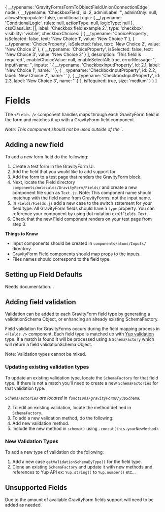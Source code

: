 
  {
    __typename: 'GravityFormsFormToObjectFieldUnionConnectionEdge',
    node: {
      __typename: 'CheckboxField',
      id: 2,
      adminLabel: '',
      adminOnly: null,
      allowsPrepopulate: false,
      conditionalLogic: {
        __typename: 'ConditionalLogic',
        rules: null,
        actionType: null,
        logicType: null
      },
      cssClassList: [],
      label: 'Checkbox field example 2.',
      type: 'checkbox',
      visibility: 'visible',
      checkboxChoices: [
        {
          __typename: 'ChoiceProperty',
          isSelected: false,
          text: 'New Choice 1',
          value: 'New Choice 1'
        },
        {
          __typename: 'ChoiceProperty',
          isSelected: false,
          text: 'New Choice 2',
          value: 'New Choice 2'
        },
        {
          __typename: 'ChoiceProperty',
          isSelected: false,
          text: 'New Choice 3',
          value: 'New Choice 3'
        }
      ],
      description: 'This field is required.',
      enableChoiceValue: null,
      enableSelectAll: true,
      errorMessage: '',
      inputName: '',
      inputs: [
        {
          __typename: 'CheckboxInputProperty',
          id: 2.1,
          label: 'New Choice 1',
          name: ''
        },
        {
          __typename: 'CheckboxInputProperty',
          id: 2.2,
          label: 'New Choice 2',
          name: ''
        },
        {
          __typename: 'CheckboxInputProperty',
          id: 2.3,
          label: 'New Choice 3',
          name: ''
        }
      ],
      isRequired: true,
      size: 'medium'
    }
  }
]

<Meta title="Design System/Molecules/GravityForm/Fields" component={Fields} />

# Fields

The `<Fields />` component handles maps through each GravityForm field in the form and matches it up with a GravityForm field component.

_Note: This component should not be used outside of the `<GravityForm />._

## Adding a new field

To add a new form field do the following:

1. Create a test form in the GravityForm UI.
2. Add the field that you would like to add support for.
3. Add the form to a test page that renders the GravityForm block.
4. Next, locate the Field directory `components/molecules/GravityForm/Fields/` and create a new component file such as `Text.js`. Note: This component name should matchup with the field name from GravityForms, not the input name.
5. In `Fields/Fields.js` add a new case to the switch statement for your field type. All GravityForm fields should have a `type` property. You can reference your component by using dot notation ex:`GfFields.Text`.
6. Check that the new Field component renders on your test page from step 3.

**Things to Know**

- Input components should be created in `components/atoms/Inputs/` directory.
- GravityForm Field components should map props to the inputs.
- Files names should correspond to the field type.

## Setting up Field Defaults

Needs documentation...

## Adding field validation

Validation can be added to each GravityForm field type by generating a validationSchema Object, or enhancing an already existing SchemaFactory.

Field validation for GravityForms occurs during the field mapping process in `<Fields />` component. Each field type is matched up with [Yup validation](https://github.com/jquense/yup#api) type. If a match is found it will be processed using a `SchemaFactory` which will return a field validationSchema Object.

Note: Validation types cannot be mixed.

### Updating existing validation types

To update an existing validation type, locate the `SchemaFactory` for that field type. If there is not a match you'll need to create a new `SchemaFactories` for that validation type.

_`SchemaFactories` are located in `functions/gravityForms/yupSchema`._

2. To edit an existing validation, locate the method defined in `SchemaFactory`.
3. To add a new validation method, do the following:
4. Add new validation method.
5. Include the new method in `schema()` using `.concat(this.yourNewMethod)`.

### New Validation Types

To add a new type of validation do the following:

1. Add a new case `getValidationSchemaByType()` for the field type.
2. Clone an existing `SchemaFactory` and update it with new methods and references to Yup API ex: `Yup.string()` to `Yup.number()` etc...

## Unsupported Fields

Due to the amount of available GravityForm fields support will need to be added as needed.
